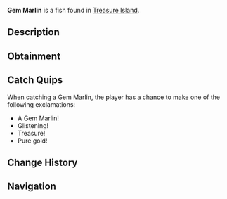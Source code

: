 {{FishInfobox
|image          = Gem Marlin.png
|rarity         = Mythical
|sea            = Second Sea
|location       = [[Treasure Island]]
|sublocation    = 
|sources        = Fishing Rod
|radar_location = 
|prog_speed     = -70
|xp             = 13500
|weather        = 
|time           = 
|season         = 
|bait           = Sapphire Krill
|base_weight    = 18000
|base_value     = 27000
|weight_range   = 13000
|base_chance    = 4
|base_resil     = 12
}}
'''Gem Marlin''' is a {{Rarity|Mythical}} fish found in [[Treasure Island]].

== Description ==
{{Description|A colossal prize, flashing with the brilliance of deep-sea riches.|Bestiary Entry}}

== Obtainment ==
{{Description|Hidden where treasure resides.|Bestiary Hint}}
{{Fish Availability|
Treasure Island
|top_rods      = 
Great Rod of Oscar\12713.2\70726.85;
Astralhook Rod\11824.55\70758.6;
Free Spirit Rod\11790.46\82686.93;
Azure Of Lagoon\10817.04\73441.25;
Carrot Rod\10007.82\64932.8;
Krampus's Rod\5794.49\33537.4;
Steady Rod\4545.01\33959.15;
Fang of the Eclipse\9980.86\68552.16;
Blazebringer Rod\9117.49\61792.71;
Seraphic Rod\5860.1\40525.2;
Ethereal Prism Rod\5835.03\39163.36;
Challenger's Rod\5647.88\40187.71;
No-Life Rod\5585.95\39894.75;
Rod Of The Forgotten Fang\5308.07\36834.9;
Rod Of The Exalted One\5225.15\35647.83;
Rod Of The Depths\4998.89\35057.42;
Depthseeker Rod\4895.32\35918.24;
Volcanic Rod\4776.13\34500.07;
Avalanche Rod\4746.44\34881.55;
Zeus Rod\4704.03\33979.23
|recommended   = Astralhook Rod
}}

== Catch Quips ==
When catching a Gem Marlin, the player has a chance to make one of the following exclamations:
* A Gem Marlin!
* Glistening!
* Treasure!
* Pure gold!

== Change History ==
{{Change History|{{subst:Current Version}}}}

== Navigation ==
{{Fish Navbox|Treasure Island}}